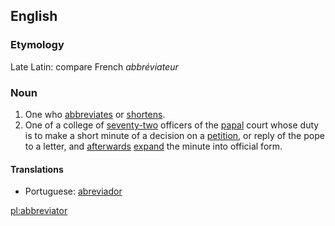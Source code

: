 ==English==

===Etymology===
Late Latin: compare French ''abbréviateur''

===Noun===
{{en-noun-reg}}

# One who [[abbreviates]] or [[shortens]].
# One of a college of [[seventy-two]] officers of the [[papal]] court whose duty is to make a short minute of a decision on a [[petition]], or reply of the pope to a letter, and [[afterwards]] [[expand]] the minute into official form.

====Translations====
* Portuguese: [[abreviador]]

[[pl:abbreviator]]